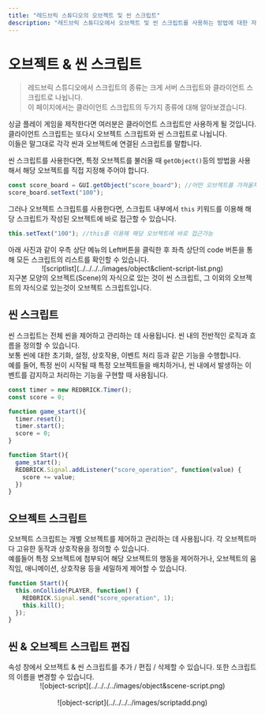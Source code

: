 ```yaml
---
title: "레드브릭 스튜디오의 오브젝트 및 씬 스크립트"
description: "레드브릭 스튜디오에서 오브젝트 및 씬 스크립트를 사용하는 방법에 대한 자세한 가이드로, 예제와 모범 사례를 포함합니다."
---
```


# 오브젝트 & 씬 스크립트

> 레드브릭 스튜디오에서 스크립트의 종류는 크게 서버 스크립트와 클라이언트 스크립트로 나뉩니다.  
> 이 페이지에서는 클라이언트 스크립트의 두가지 종류에 대해 알아보겠습니다.  

싱글 플레이 게임을 제작한다면 여러분은 클라이언트 스크립트만 사용하게 될 것입니다.  
클라이언트 스크립트는 또다시 오브젝트 스크립트와 씬 스크립트로 나뉩니다.  
이들은 말그대로 각각 씬과 오브젝트에 연결된 스크립트를 말합니다.  

씬 스크립트를 사용한다면, 특정 오브젝트를 불러올 때 `getObject()`등의 방법을 사용해서 해당 오브젝트를 직접 지정해 주어야 합니다.  

```js showLineNumbers filename="씬 스크립트"
const score_board = GUI.getObject("score_board"); //어떤 오브젝트를 가져올지 직접 지정해 주어야 함
score_board.setText("100");
```

그러나 오브젝트 스크립트를 사용한다면, 스크립트 내부에서 `this` 키워드를 이용해 해당 스크립트가 작성된 오브젝트에 바로 접근할 수 있습니다.

```js showLineNumbers copy {2} filename="GUI 오브젝트 score_board의 오브젝트 스크립트"
this.setText("100"); //this를 이용해 해당 오브젝트에 바로 접근가능
```

<Callout type="info">
  아래 사진과 같이 우측 상단 메뉴의 Left버튼을 클릭한 후 좌측 상단의 code 버튼을 통해 모든 스크립트의 리스트를 확인할 수 있습니다.
  <br/>
  <center>
    ![scriptlist](../../../../images/object&client-script-list.png)
  </center>
  지구본 모양의 오브젝트(Scene)의 자식으로 있는 것이 씬 스크립트,  
  그 이외의 오브젝트의 자식으로 있는것이 오브젝트 스크립트입니다.
</Callout>

## 씬 스크립트

씬 스크립트는 전체 씬을 제어하고 관리하는 데 사용됩니다. 씬 내의 전반적인 로직과 흐름을 정의할 수 있습니다.  
보통 씬에 대한 초기화, 설정, 상호작용, 이벤트 처리 등과 같은 기능을 수행합니다.  
예를 들어, 특정 씬이 시작될 때 특정 오브젝트들을 배치하거나, 씬 내에서 발생하는 이벤트를 감지하고 처리하는 기능을 구현할 때 사용됩니다.  

```js copy showLineNumbers filename="EX_Scene_Script"
const timer = new REDBRICK.Timer();
const score = 0;

function game_start(){
  timer.reset();
  timer.start();
  score = 0;
}

function Start(){
  game_start();
  REDBRICK.Signal.addListener("score_operation", function(value) {
    score += value;
  })
}
```

## 오브젝트 스크립트

오브젝트 스크립트는 개별 오브젝트를 제어하고 관리하는 데 사용됩니다. 각 오브젝트마다 고유한 동작과 상호작용을 정의할 수 있습니다.  
예를들어 특정 오브젝트에 첨부되어 해당 오브젝트의 행동을 제어하거나, 오브젝트의 움직임, 애니메이션, 상호작용 등을 세밀하게 제어할 수 있습니다.  

```js showLineNumbers copy filename="EX_Object_Script"
function Start(){
  this.onCollide(PLAYER, function() {
    REDBRICK.Signal.send("score_operation", 1);
    this.kill();
  });
}
```
  
## 씬 & 오브젝트 스크립트 편집

<Callout type="info">
  속성 창에서 오브젝트 & 씬 스크립트를 추가 / 편집 / 삭제할 수 있습니다. 또한 스크립트의 이름을 변경할 수 있습니다.
  <br />
  <center>![object-script](../../../../images/object&scene-script.png)</center>
  <br/>
  <center>![object-script](../../../../images/scriptadd.png)</center>
</Callout>